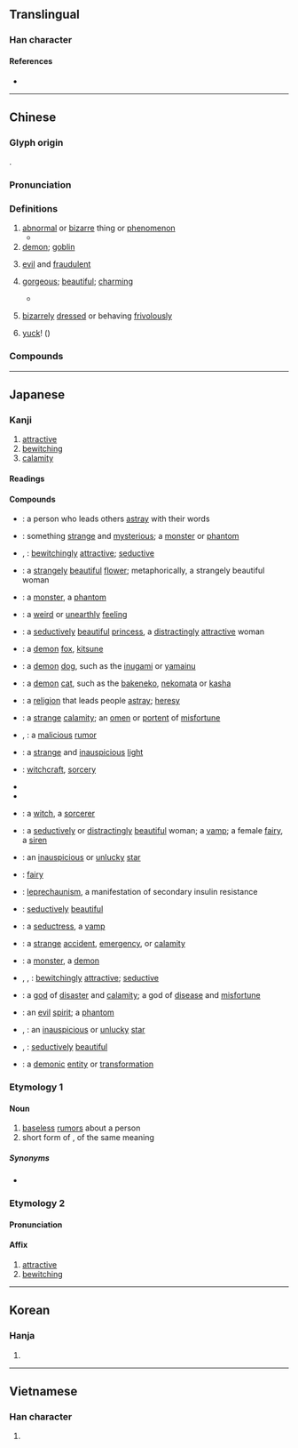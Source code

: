 {{character info}}
==Translingual==

===Han character===
{{Han char|rn=38|rad=女|as=04|sn=7|four=42434|canj=VHK|ids=⿰女夭}}

====References====
* {{Han ref|kx=0256.200|dkj=06086|dj=0520.180|hdz=21031.070|uh=5996|ud=22934|bh=A7AF|bd=42927}}

----

==Chinese==
{{zh-forms}}

===Glyph origin===
{{Han etym}}
{{Han compound|女|夭|ls=psc|c1=s|c2=p}}.

===Pronunciation===
{{zh-pron
|m=yāo
|m-s=
|c=jiu2,jiu1
|c-t=
|g=
|h=pfs=yêu
|j=
|mb=iáu
|md=iĕu
|mn=iau
|mn-t=iao1
|w=1iau
|x=
|mc=y
|oc=y
|cat=n,a
}}

===Definitions===
{{zh-hanzi}}

# [[abnormal]] or [[bizarre]] thing or [[phenomenon]]
#* {{zh-x|妖 由 人 興{xīng} 也。人 無 釁 焉，妖 不 自 作，人 棄 常 則 妖 興。|Monsters and monstrous events take their rise from men. If men afford no cause for them, they do not arise of themselves. When men abandon the constant course of virtue, then monstrosities appear.|ref=Zuozhuan-L}}
# [[demon]]; [[goblin]]
#: {{zh-x|貓妖|cat goblin}}
# [[evil]] and [[fraudulent]]
#: {{zh-x|妖術|witchcraft; sorcery}}
#: {{zh-x|妖言惑眾|to deceive people with lies and fallacies}}
# {{lb|zh|literary}} [[gorgeous]]; [[beautiful]]; [[charming]]
#* {{zh-x|美女 妖 且 閑，采 桑 歧路 間。||ref=3rd century, {{w|Cao Zhi}}, {{lw|zh|s:zh:美女篇|美女篇}}|CL}}
# {{lb|zh|chiefly of women}} [[bizarrely]] [[dressed]] or behaving [[frivolously]]
#: {{zh-x|妖裡妖氣|seductive and bewitching}}
# {{lb|zh|Cantonese|vulgar}} [[yuck]]! ({{n-g|used in place of its near-homophone {{zh-l|屌|tr=diu2}}}})

===Compounds===
{{zh-der|貓妖|妖術|妖姬|妖魔鬼怪|妖氣|妖妄|妖言惑眾|妖冶|妖精|妖星|妖鏡|妖蠱|妖法|妖由人興|平妖傳|妖裡妖氣|妖風|妖人|小妖精|妖物|妖魔|妖魅|妖豔|妖言|妖術邪法|妖術惑眾|妖聲妖氣|妖祥|妖災|妖氛|妖桃|妖形怪狀|妖孽|妖媚|妖妖調調|妖道|妖怪|妖調|妖邪|妖嬈|妖厲|妖霧|人妖|妖女|生妖作怪|照妖鏡|成妖作怪|神妖鬼怪|服妖|斷怪除妖|老妖精|義妖傳|興妖作怪|降妖|草妖|賣妖嬈|墨妖|興妖作孽|妖化|妖嬌|做妖撒妖|凶妖|厲妖|國妖|地妖|夜妖|天妖|天災地妖|妄妖|妖倖|妖偽|妖僮|妖兇|妖凶|妖咎|妖夢|妖妍|妖妖|妖妙|妖姿|妖嫺|妖嫻|妖幸|妖幻|妖彗|妖忌|妖惑|妖服|妖沴|妖淫|妖玩|妖異|妖眚|妖神|妖祲|妖童|妖訛|妖誕|妖變|妖賊|妖野|妖閑|妖雰|妖靡|妖韶|妖饒|妖魑|妖麗|妖麼|姝妖|婦妖|嫺妖|射妖|小妖|山妖|幽妖|怪妖|憑妖|撒妖|文妖|木妖|構妖|氛妖|淫妖|災妖|物妖|狐妖|甘妖|畫妖|疆妖|眚妖|石妖|祥妖|胡妖|興妖作亂|花妖|花妖子|蛇妖|蜺妖|蟲妖|裝妖作怪|詩妖|謠妖|豔紫妖紅|踐妖|逞妖|避妖圈|閻妖|閻羅妖|韃妖|食妖|驅妖|鴻妖|黃妖|鼓妖|鼠妖}}

----

==Japanese==

===Kanji===
{{ja-kanji|grade=7|rs=女04}}

# [[attractive]]
# [[bewitching]]
# [[calamity]]

====Readings====
{{ja-readings
|goon=よう<えう
|kanon=よう<えう
|kun=あや-し.い, およずれ-<およづれ-, なま-めく, わざわ-い<わざは-ひ
}}

====Compounds====
{{der-top|Compounds}}
* {{ja-r|妖%人|およずれ%びと}}: a person who leads others [[astray]] with their words
* {{ja-r|妖異|ようい}}: something [[strange]] and [[mysterious]]; a [[monster]] or [[phantom]]
* {{ja-r|妖艶|ようえん}}, {{ja-r|妖婉|ようえん}}: [[bewitchingly]] [[attractive]]; [[seductive]]
* {{ja-r|妖花|ようか}}: a [[strangely]] [[beautiful]] [[flower]]; metaphorically, a strangely beautiful woman
* {{ja-r|妖怪|ようかい}}: a [[monster]], a [[phantom]]
* {{ja-r|妖気|ようき}}: a [[weird]] or [[unearthly]] [[feeling]]
* {{ja-r|妖姫|ようき}}: a [[seductively]] [[beautiful]] [[princess]], a [[distractingly]] [[attractive]] woman
* {{ja-r|妖狐|ようこ}}: a [[demon]] [[fox]], [[kitsune]]
* {{ja-r|妖犬|ようけん}}: a [[demon]] [[dog]], such as the  [[inugami]] or [[yamainu]]
* {{ja-r|妖猫|ようびょう}}: a [[demon]] [[cat]], such as the [[bakeneko]], [[nekomata]] or [[kasha]]
* {{ja-r|妖教|ようきょう}}: a [[religion]] that leads people [[astray]]; [[heresy]]
* {{ja-r|妖孽|ようげつ}}: a [[strange]] [[calamity]]; an [[omen]] or [[portent]] of [[misfortune]]
* {{ja-r|妖言|ようげん}}, {{ja-r|妖%言|およずれ%ごと}}: a [[malicious]] [[rumor]]
* {{ja-r|妖光|ようこう}}: a [[strange]] and [[inauspicious]] [[light]]
* {{ja-r|妖術|ようじゅつ}}: [[witchcraft]], [[sorcery]]
* {{ja-r|妖法|ようほう}}
* {{ja-r|妖道|ようどう}}
* {{ja-r|妖術師|ようじゅつし}}: a [[witch]], a [[sorcerer]]
{{der-mid}}
* {{ja-r|妖女|ようじょ}}: a [[seductively]] or [[distractingly]] [[beautiful]] woman; a [[vamp]]; a female [[fairy]], a [[siren]]
* {{ja-r|妖星|ようせい}}: an [[inauspicious]] or [[unlucky]] [[star]]
* {{ja-r|妖精|ようせい}}: [[fairy]]
* {{ja-r|妖精症|ようせいしょう}}: {{sense|medical}} [[leprechaunism]], a manifestation of secondary insulin resistance
* {{ja-r|妖美|ようび}}: [[seductively]] [[beautiful]]
* {{ja-r|妖婦|ようふ}}: a [[seductress]], a [[vamp]]
* {{ja-r|妖変|ようへん}}: a [[strange]] [[accident]], [[emergency]], or [[calamity]]
* {{ja-r|妖魔|ようま}}: a [[monster]], a [[demon]]
* {{ja-r|妖冶|ようや|rom=-}}, {{ja-r|妖艶|ようや|rom=-}}, {{ja-r|妖婉|ようや}}: [[bewitchingly]] [[attractive]]; [[seductive]]
* {{ja-r|妖厄神|ようやくじん}}: a [[god]] of [[disaster]] and [[calamity]]; a god of [[disease]] and [[misfortune]]
* {{ja-r|妖霊|ようれい}}: an [[evil]] [[spirit]]; a [[phantom]]
* {{ja-r|妖霊星|ようれいぼし|rom=-}}, {{ja-r|妖星|ようれいぼし}}: an [[inauspicious]] or [[unlucky]] [[star]]
* {{ja-r|妖麗|ようれい|rom=-}}, {{ja-r|妖美|ようれい}}: [[seductively]] [[beautiful]]
* {{ja-r|妖化|ようか}}: a [[demonic]] [[entity]] or [[transformation]]
{{der-bottom}}

===Etymology 1===

====Noun====
{{ja-noun|およずれ|hhira=およづれ}}

# [[baseless]] [[rumor]]s about a person
# short form of {{ja-r|妖%言|およずれ%ごと}}, of the same meaning

=====Synonyms=====
* {{ja-r|妖%言|およずれ%ごと}}

===Etymology 2===
{{ja-kanjitab|よう|yomi=o}}

====Pronunciation====
{{ja-pron|よう|y=o}}

====Affix====
{{ja-pos|affix|よう}}

# [[attractive]]
# [[bewitching]]

----

==Korean==

===Hanja===
{{ko-hanja|hangeul=요}}

# {{rfdef|ko|sort=女04}}

----

==Vietnamese==

===Han character===
{{vi-readings|reading=yêu, èo|rs=女04}}

# {{rfdef|vi|sort=女04}}